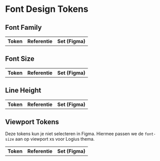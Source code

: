 
<Meta title="Design Tokens/Niveaus/Common/Typografie" />

# Font Design Tokens

## Font Family

<DesignTokenOverview>
  <table>
    <thead>
      <tr>
        <th>Token</th>
        <th>Referentie</th>
        <th>Set (Figma)</th>
      </tr>
    </thead>
    <tbody>
      <tr>
        <DesignTokenFontPreview token="rh.font-family.primary" reference="rh.font-family.sans" set="product" />
      </tr>
    </tbody>
  </table>

## Font Size

<table>
  <thead>
    <tr>
      <th>Token</th>
      <th>Referentie</th>
      <th>Set (Figma)</th>
    </tr>
  </thead>
  <tbody>
    <tr>
      <DesignTokenFontPreview token="rh.font-size.s" reference="viewport.font-size.s" set="product" />
    </tr>
    <tr>
      <DesignTokenFontPreview token="rh.font-size.m" reference="viewport.font-size.m" set="product" />
    </tr>
    <tr>
      <DesignTokenFontPreview token="rh.font-size.l" reference="viewport.font-size.l" set="product" />
    </tr>
    <tr>
      <DesignTokenFontPreview token="rh.font-size.xl" reference="viewport.font-size.xl" set="product" />
    </tr>
    <tr>
      <DesignTokenFontPreview token="rh.font-size.2xl" reference="viewport.font-size.2xl" set="product" />
    </tr>
  </tbody>
</table>

## Line Height

<table>
  <thead>
    <tr>
      <th>Token</th>
      <th>Referentie</th>
      <th>Set (Figma)</th>
    </tr>
  </thead>
  <tbody>
    <tr>
      <DesignTokenFontPreview token="rh.line-height.s" reference="viewport.line-height.s" set="product" />
    </tr>
    <tr>
      <DesignTokenFontPreview token="rh.line-height.m" reference="viewport.line-height.m" set="product" />
    </tr>
    <tr>
      <DesignTokenFontPreview token="rh.line-height.l" reference="viewport.line-height.l" set="product" />
    </tr>
    <tr>
      <DesignTokenFontPreview token="rh.line-height.xl" reference="viewport.line-height.xl" set="product" />
    </tr>
    <tr>
      <DesignTokenFontPreview token="rh.line-height.2xl" reference="viewport.line-height.2xl" set="product" />
    </tr>
  </tbody>
</table>

## Viewport Tokens

Deze tokens kun je niet selecteren in Figma. Hiermee passen we de `font-size` aan op viewport xs voor Logius thema.

  <table>
    <thead>
      <tr>
        <th>Token</th>
        <th>Referentie</th>
        <th>Set (Figma)</th>
      </tr>
    </thead>
    <tbody>
      <tr>
        <DesignTokenFontPreview token="viewport.font-size.s" value="1rem" set="viewport" />
      </tr>
      <tr>
        <DesignTokenFontPreview token="viewport.font-size.m" value="1.125rem" set="viewport" />
      </tr>
      <tr>
        <DesignTokenFontPreview token="viewport.font-size.l" value="1.375rem" set="viewport" />
      </tr>
      <tr>
        <DesignTokenFontPreview token="viewport.font-size.xl" value="1.625rem" set="viewport" />
      </tr>
      <tr>
        <DesignTokenFontPreview token="viewport.font-size.2xl" value="2.5rem" set="viewport" />
      </tr>
      <tr>
        <DesignTokenFontPreview token="viewport.line-height.s" value="1.5rem" set="viewport" />
      </tr>
      <tr>
        <DesignTokenFontPreview token="viewport.line-height.m" value="1.75rem" set="viewport" />
      </tr>
      <tr>
        <DesignTokenFontPreview token="viewport.line-height.l" value="2rem" set="viewport" />
      </tr>
      <tr>
        <DesignTokenFontPreview token="viewport.line-height.xl" value="2.25rem" set="viewport" />
      </tr>
      <tr>
        <DesignTokenFontPreview token="viewport.line-height.2xl" value="3.5rem" set="viewport" />
      </tr>
    </tbody>
  </table>
</DesignTokenOverview>

